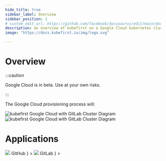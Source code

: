 ```yaml
---
hide_title: true
sidebar_label: Overview
sidebar_position: 1
# custom_edit_url: https://github.com/facebook/docusaurus/edit/main/docs/api-doc-markdown.md
description: an overview of kubefirst on a Google Cloud kubernetes cluster
image: "https://docs.kubefirst.io/img/logo.svg"

---
```


<CloudBanner cloudImgUrl={config.GCP_LOGO_URL} />

# Overview

:::caution

Google Cloud is in beta. Use at your own risks.

:::

The Google Cloud provisioning process will:
<CommonProvisionProcess firstitem="Create a Kubernetes cluster in Google Cloud."/>

![kubefirst Google Cloud with GitLab Cluster Diagram](../img/gcp/gitlab/installation-diagram-light.png#light-mode)![kubefirst Google Cloud with GitLab Cluster Diagram](../img/gcp/gitlab/installation-diagram-dark.png#dark-mode)

# Applications

<Tabs groupId="git_provider" defaultValue="github" queryString>
    <TabItem
      attributes={{className: styles.github}}
      value="github"
      label={
        <div className="git-tab">
          <img src="https://assets.kubefirst.com/console/github.svg" />
          <span>GitHub</span>
        </div>
      }
    >
      <GitHubOverview />
    </TabItem>
    <TabItem
      value="gitlab"
      attributes={{className: styles.gitlab}}
      label={
        <div className="git-tab">
          <img src="https://assets.kubefirst.com/console/gitlab.svg" />
          <span>GitLab</span>
        </div>
      }
    >
      <GitLabOverview />
    </TabItem>
</Tabs>

